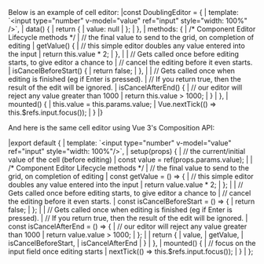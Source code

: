 <framework-specific-section frameworks="vue">
Below is an example of cell editor:
<snippet transform={false}>
|const DoublingEditor = {
|    template: `&lt;input type="number" v-model="value" ref="input" style="width: 100%" />`,
|    data() {
|        return {
|            value: null
|        };
|    },
|    methods: {
|        /* Component Editor Lifecycle methods */
|        // the final value to send to the grid, on completion of editing
|        getValue() {
|            // this simple editor doubles any value entered into the input
|            return this.value * 2;
|        },
|
|        // Gets called once before editing starts, to give editor a chance to
|        // cancel the editing before it even starts.
|        isCancelBeforeStart() {
|            return false;
|        },
|
|        // Gets called once when editing is finished (eg if Enter is pressed).
|        // If you return true, then the result of the edit will be ignored.
|        isCancelAfterEnd() {
|            // our editor will reject any value greater than 1000
|            return this.value > 1000;
|        }
|    },
|    mounted() {
|        this.value = this.params.value;
|        Vue.nextTick(() => this.$refs.input.focus());
|    }
|}
</snippet>

And here is the same cell editor using Vue 3's Composition API:

<snippet transform={false}>
|export default {
|     template: `&lt;input type="number" v-model="value" ref="input" style="width: 100%"/>`,
|     setup(props) {
|         // the current/initial value of the cell (before editing)
|         const value = ref(props.params.value);
| 
|         /* Component Editor Lifecycle methods */
|         // the final value to send to the grid, on completion of editing
|         const getValue = () => {
|             // this simple editor doubles any value entered into the input
|             return value.value * 2;
|         };
| 
|         // Gets called once before editing starts, to give editor a chance to
|         // cancel the editing before it even starts.
|         const isCancelBeforeStart = () => {
|             return false;
|         };
| 
|         // Gets called once when editing is finished (eg if Enter is pressed).
|         // If you return true, then the result of the edit will be ignored.
|         const isCancelAfterEnd = () => {
|             // our editor will reject any value greater than 1000
|             return value.value > 1000;
|         };
| 
|         return {
|             value,
|             getValue,
|             isCancelBeforeStart,
|             isCancelAfterEnd
|         }
|     },
|     mounted() {
|         // focus on the input field once editing starts
|         nextTick(() => this.$refs.input.focus());
|     }
| };
</snippet>
</framework-specific-section>